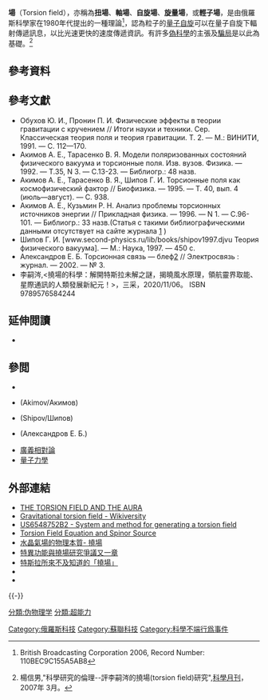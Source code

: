 {{expand|time=2016-11-18T18:24:31+00:00}}
<!--{{Infobox 
|topics      = [[物理|物理]]
|claims      = [[Angular_momentum_coupling|Spin-spin interaction]] can be transmitted through space at speeds of at least up to 10<sup>9</sup> times the speed of light via a special kind of field, making [[Faster-than-light|faster-than-light travel]], [[extra-sensory_perception|extra-sensory perception]], [[homeopathy|homeopathy]], [[levitation|levitation]], and other [[paranormal|paranormal]] phenomena possible.
|origyear    = 1987
|origprop    = A. Akimov, G. Shipov
|currentprop = A. Akimov, G. Shipov, A. A. Shpilman, [[Jack_Sarfatti|J. Sarfatti]], R. N. Boyd, [[Richard_C._Hoagland|Richard C. Hoagland]]
}}-->

'''{{ruby|撓|náo}}場'''（Torsion field），亦稱為'''扭場'''、'''軸場'''、'''自旋場'''、'''旋量場'''，或'''輕子場'''，是由俄羅斯科學家在1980年代提出的一種理論<ref name=ntv>{{Cite journal|title= Russian TV shows anti-gravitation engine created in defiance of official science |date= 2006-04-02 |work= NTV |url= |quote= [Rostislav Polishchuk, member of the Russian Academy of Sciences' commission for fighting pseudo-science] I have listened to his report myself. He is disproving Newton's Third Law, which disproves Shipov and that is the end of it. At his great seminar here, [Vitaliy] Ginsburg did a report on torsion fields, on Einsten-Cartan fields, on the real thing. That was real science and it is immediately clear that what you have just mentioned has nothing to do with science.}} British Broadcasting Corporation 2006, Record Number: 110BEC9C155A5AB8</ref>，認為粒子的[[自旋|量子自旋]]可以在量子自旋下輻射傳遞訊息，以比光速更快的速度傳遞資訊。有許多[[偽科學|偽科學]]的主張及[[騙局|騙局]]是以此為基礎。<ref>楊信男,"科學研究的倫理--評李嗣涔的撓場(torsion field)研究",[[科學月刊|科學月刊]]，2007年 3月。</ref>

==參考資料==
{{reflist}}

==參考文獻==
{{refbegin|2}}
*Обухов Ю. И., Пронин П. И. Физические эффекты в теории гравитации с кручением // Итоги науки и техники. Сер. Классическая теория поля и теория гравитации. Т. 2. — М.: ВИНИТИ, 1991. — С. 112—170. {{ru icon}}
*Акимов А. Е., Тарасенко В. Я. Модели поляризованных состояний физического вакуума и торсионные поля. Изв. вузов. Физика. — 1992. — Т.35, N 3. — С.13-23. — Библиогр.: 48 назв. {{ru icon}}
*Акимов А. Е., Тарасенко В. Я., Шипов Г. И. Торсионные поля как космофизический фактор // Биофизика. — 1995. — Т. 40, вып. 4 (июль—август). — С. 938. {{ru icon}}
*Акимов А. Е., Кузьмин Р. Н. Анализ проблемы торсионных источников энергии // Прикладная физика. — 1996. — N 1. — С.96-101. — Библиогр.: 33 назв.(Статья с такими библиографическими данными отсутствует на сайте журнала [http://applphys.orion-ir.ru/appl-96/96-1/96-1-r.htm] {{Wayback|url=http://applphys.orion-ir.ru/appl-96/96-1/96-1-r.htm |date=20200618115621 }}) {{ru icon}}
*Шипов Г. И. [www.second-physics.ru/lib/books/shipov1997.djvu Теория физического вакуума]. — М.: Наука, 1997. — 450 с. {{ru icon}}
*Александров Е. Б. Торсионная связь — блеф[http://www.humanism.al.ru/ru/articles.phtml?num=000082] {{Wayback|url=http://www.humanism.al.ru/ru/articles.phtml?num=000082 |date=20180908165328 }} // Электросвязь : журнал. — 2002. — № 3. {{ru icon}}
*李嗣涔,<撓場的科學：解開特斯拉未解之謎，揭曉風水原理，領航靈界取能、星際通訊的人類發展新紀元！>，三采，2020/11/06。 ISBN 9789576584244
{{refend}}

==延伸閲讀==
{{refbegin}}
*{{Cite journal |journal=Proceedings of the Russian Academy of Sciences |first=Edward P. |last=Kruglyakov |script-title=ru:Э.П.Кругляков. Чем угрожает обществу лженаука? |trans-title=How Is Pseudoscience A Threat To Society? |language=ru |volume=74 |issue=1 |year=2004 |url=https://www.rosteplo.ru/Tech_stat/stat_shablon.php?id=278 |access-date=2021-08-08 |archive-date=2021-08-08 |archive-url=https://web.archive.org/web/20210808104214/https://www.rosteplo.ru/Tech_stat/stat_shablon.php?id=278 |dead-url=no }}
{{refend}}

==參閲==
{{div col|2}}
*{{le|蘇聯科學院|Academy of Sciences of the Soviet Union}}
*{{link-ru|阿納托利·葉夫根涅維奇·阿基莫夫|Акимов, Анатолий Евгеньевич}}(Akimov/Акимов)
*{{link-ru|根納地·伊萬諾維奇·希普夫|Шипов, Геннадий Иванович}}(Shipov/Шипов)
*{{link-ru|葉夫根尼·鮑里索維奇·亞歷山德羅夫|Александров, Евгений Борисович}}(Александров Е. Б.)
*[[廣義相對論|廣義相對論]]
*[[量子力學|量子力學]]
{{div col end}}

==外部連結==
{{div col|2}}
*[https://journals.sfu.ca/seemj/index.php/seemj/article/view/425/0 THE TORSION FIELD AND THE AURA] {{Wayback|url=https://journals.sfu.ca/seemj/index.php/seemj/article/view/425/0 |date=20200204190741 }}
*[https://en.wikiversity.org/wiki/Gravitational_torsion_field Gravitational torsion field - Wikiversity] {{Wayback|url=https://en.wikiversity.org/wiki/Gravitational_torsion_field |date=20201113162043 }}
*[https://patents.google.com/patent/US6548752B2/en US6548752B2 - System and method for generating a torsion field] {{Wayback|url=https://patents.google.com/patent/US6548752B2/en |date=20210115212610 }}
*[https://watermark.silverchair.com/97-1-129.pdf?token=AQECAHi208BE49Ooan9kkhW_Ercy7Dm3ZL_9Cf3qfKAc485ysgAAAp4wggKaBgkqhkiG9w0BBwagggKLMIIChwIBADCCAoAGCSqGSIb3DQEHATAeBglghkgBZQMEAS4wEQQMT-3EypaiF0eUbFQgAgEQgIICUTwyRBadItbbvbfE9xiC7XGuLvvhh45Gw9nRgyu6HCfDVL3gmoCXkMDJuFwhgloImQowtkUpjm3qbPFqB3yulE5h9CV2gx5MADVO5n-1yL8IyF5t1QoVwhuGjd4u6Eq6_xTjaXw-E_-6F1wxu8RWRODNKgWTUmBcHt52V54uiNZthnETXCFj2cB1ZewgYrtjaMYp9TfDhCjA46d4XLq1jXkEajAdOHmjOhAQ8eGVeEuUMM8MgClmPINpG_T8jO6UOza3HNYWQi9eLwemFFWU3mdhGmIZF22ZxbBXgQIRDRaIlsRv5X9BYahQv4FiBHM0vK_qZ0YN5rlMto8H48q-6R7a6-XwpYXk8NfdZw-3dQpRuKM-AVBvdYkfbJgCAWjtfv7r0C2p_bdixaQ-VeaGqKaksS8StwLXCqCIyRzg1ywr_ozdpOI8m4d3_AVyFsJvf5W9NHk7ZtosXr9we8IztdWuPaFhUE42FUsIgYSuXjTy4gd9Sp_GcUfqcQ4ss1AweuAx8eVp6qzP6gJldG7Uk9JUUKxLzp9lU1iqxSU1MnkEebbO-h1iJoCid021nTcCKndiC4huTU0Y-JO8bhCBZR-XODtr9MpHmkzbYBKmSuYMHn3rJoxz6IliZ3agpVqETTrtRCBJjJS4G-cJst1vEo4NzCP6WPm3uEci_2dXqIK9ryBfEFAyrIF2A_pbiX47er00RMBVnPxmYN6-x9WOCGYky3Tw7w2cEtrRU_Bh5bwg0HyEwnRQsNtXRt-O9ZUStsyjchJ8V_23wDoh7XWTiMWH Torsion Field Equation and Spinor Source]
*[http://enlight.lib.ntu.edu.tw/FULLTEXT/JR-MAG/mag569111.pdf 水晶氣場的物理本質- 撓場] {{Wayback|url=http://enlight.lib.ntu.edu.tw/FULLTEXT/JR-MAG/mag569111.pdf |date=20170810011459 }}
*[https://news.ltn.com.tw/news/life/paper/114408 特異功能與撓場研究爭議又一章] {{Wayback|url=https://news.ltn.com.tw/news/life/paper/114408 |date=20170623173317 }}
*[https://www.chinatimes.com/hottopic/20201104000003-260809?chdtv 特斯拉所來不及知道的「撓場」] {{Wayback|url=https://www.chinatimes.com/hottopic/20201104000003-260809?chdtv |date=20201119093625 }}
*{{youtube|KWDGrpZsx9M|氣與撓場}}
*{{youtube|v9Pb6ogrFAc|What is TORSION FIELD? }}
{{div col end}}
{{-}}
{{Pseudoscience|state=collapsed}}

[[分類:伪物理学|分類:伪物理学]]
[[分類:超能力|分類:超能力]]
[[Category:俄羅斯科技|Category:俄羅斯科技]]
[[Category:蘇聯科技|Category:蘇聯科技]]
[[Category:科學不端行爲事件|Category:科學不端行爲事件]]